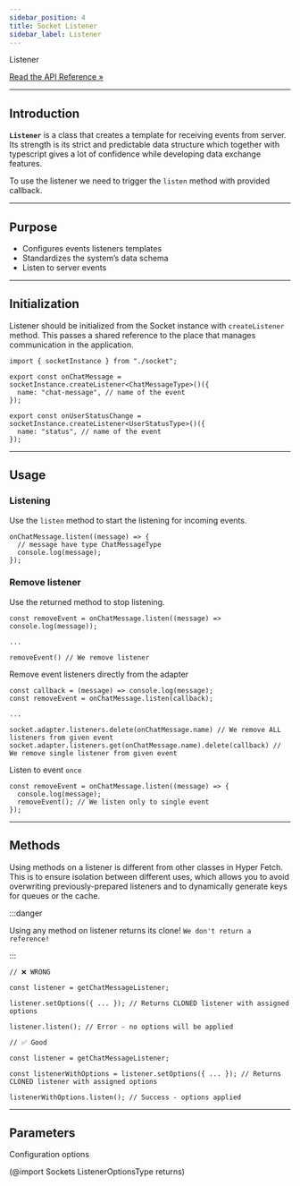 ```yaml
---
sidebar_position: 4
title: Socket Listener
sidebar_label: Listener
---
```


<div class="api-link">
  <div class="api-link-title">Listener</div>
  <div class="api-link-sub-title">

[Read the API Reference »](/api/Sockets/Class/Listener.mdx)

  </div>
</div>

---

## Introduction

**`Listener`** is a class that creates a template for receiving events from server. Its strength is its strict and
predictable data structure which together with typescript gives a lot of confidence while developing data exchange
features.

To use the listener we need to trigger the `listen` method with provided callback.

---

## Purpose

- Configures events listeners templates
- Standardizes the system’s data schema
- Listen to server events

---

## Initialization

Listener should be initialized from the Socket instance with `createListener` method. This passes a shared reference to
the place that manages communication in the application.

```tsx
import { socketInstance } from "./socket";

export const onChatMessage = socketInstance.createListener<ChatMessageType>()({
  name: "chat-message", // name of the event
});

export const onUserStatusChange = socketInstance.createListener<UserStatusType>()({
  name: "status", // name of the event
});
```

---

## Usage

### Listening

Use the `listen` method to start the listening for incoming events.

```tsx
onChatMessage.listen((message) => {
  // message have type ChatMessageType
  console.log(message);
});
```

### Remove listener

Use the returned method to stop listening.

```tsx
const removeEvent = onChatMessage.listen((message) => console.log(message));

...

removeEvent() // We remove listener
```

Remove event listeners directly from the adapter

```tsx
const callback = (message) => console.log(message);
const removeEvent = onChatMessage.listen(callback);

...

socket.adapter.listeners.delete(onChatMessage.name) // We remove ALL listeners from given event
socket.adapter.listeners.get(onChatMessage.name).delete(callback) // We remove single listener from given event
```

Listen to event `once`

```tsx
const removeEvent = onChatMessage.listen((message) => {
  console.log(message);
  removeEvent(); // We listen only to single event
});
```

---

## Methods

Using methods on a listener is different from other classes in Hyper Fetch. This is to ensure isolation between
different uses, which allows you to avoid overwriting previously-prepared listeners and to dynamically generate keys for
queues or the cache.

:::danger

Using any method on listener returns its clone! `We don't return a reference!`

:::

```tsx
// ❌ WRONG

const listener = getChatMessageListener;

listener.setOptions({ ... }); // Returns CLONED listener with assigned options

listener.listen(); // Error - no options will be applied
```

```tsx
// ✅ Good

const listener = getChatMessageListener;

const listenerWithOptions = listener.setOptions({ ... }); // Returns CLONED listener with assigned options

listenerWithOptions.listen(); // Success - options applied
```

---

## Parameters

Configuration options

(@import Sockets ListenerOptionsType returns)
